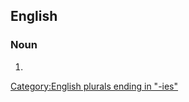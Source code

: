 ==English==

===Noun===
{{head|en|noun plural form}}

# {{plural of|parity|lang=en}}

[[Category:English plurals ending in "-ies"]]